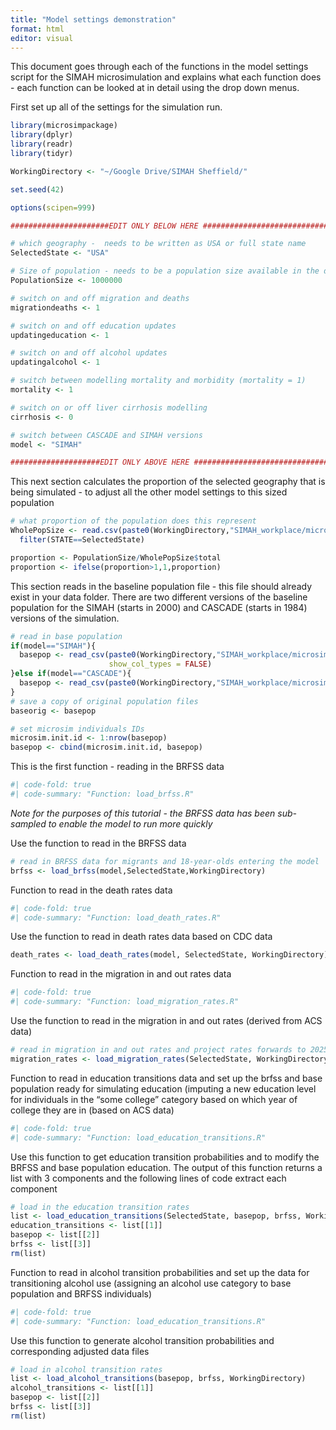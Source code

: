 ```yaml
---
title: "Model settings demonstration"
format: html
editor: visual
---
```


This document goes through each of the functions in the model settings script for the SIMAH microsimulation and explains what each function does - each function can be looked at in detail using the drop down menus.

First set up all of the settings for the simulation run.

```r
library(microsimpackage)
library(dplyr)
library(readr)
library(tidyr)

WorkingDirectory <- "~/Google Drive/SIMAH Sheffield/"

set.seed(42)

options(scipen=999)

######################EDIT ONLY BELOW HERE ##################################################

# which geography -  needs to be written as USA or full state name 
SelectedState <- "USA"

# Size of population - needs to be a population size available in the data folder
PopulationSize <- 1000000

# switch on and off migration and deaths
migrationdeaths <- 1

# switch on and off education updates
updatingeducation <- 1

# switch on and off alcohol updates
updatingalcohol <- 1

# switch between modelling mortality and morbidity (mortality = 1)
mortality <- 1

# switch on or off liver cirrhosis modelling
cirrhosis <- 0

# switch between CASCADE and SIMAH versions
model <- "SIMAH"

####################EDIT ONLY ABOVE HERE ##################################################

```

This next section calculates the proportion of the selected geography that is being simulated - to adjust all the other model settings to this sized population

```r
# what proportion of the population does this represent
WholePopSize <- read.csv(paste0(WorkingDirectory,"SIMAH_workplace/microsim/1_input_data/fullpopcounts.csv")) %>% 
  filter(STATE==SelectedState)

proportion <- PopulationSize/WholePopSize$total
proportion <- ifelse(proportion>1,1,proportion)
```

This section reads in the baseline population file - this file should already exist in your data folder.
There are two different versions of the baseline population for the SIMAH (starts in 2000) and CASCADE (starts in 1984) versions of the simulation.

```r
# read in base population
if(model=="SIMAH"){
  basepop <- read_csv(paste0(WorkingDirectory,"SIMAH_workplace/microsim/1_input_data/agent_files/", SelectedState, "basepop", PopulationSize, ".csv"),
                      show_col_types = FALSE)
}else if(model=="CASCADE"){
  basepop <- read_csv(paste0(WorkingDirectory,"SIMAH_workplace/microsim/1_input_data/agent_files/", SelectedState, "basepopCASCADE", PopulationSize, ".csv"))
}
# save a copy of original population files
baseorig <- basepop

# set microsim individuals IDs 
microsim.init.id <- 1:nrow(basepop)
basepop <- cbind(microsim.init.id, basepop)
```

This is the first function - reading in the BRFSS data

```r
#| code-fold: true
#| code-summary: "Function: load_brfss.R"
```

*Note for the purposes of this tutorial - the BRFSS data has been sub-sampled to enable the model to run more quickly*

Use the function to read in the BRFSS data

```r
# read in BRFSS data for migrants and 18-year-olds entering the model
brfss <- load_brfss(model,SelectedState,WorkingDirectory)
```

Function to read in the death rates data

```r
#| code-fold: true
#| code-summary: "Function: load_death_rates.R"
```

Use the function to read in death rates data based on CDC data

```r
death_rates <- load_death_rates(model, SelectedState, WorkingDirectory)
```

Function to read in the migration in and out rates data

```r
#| code-fold: true
#| code-summary: "Function: load_migration_rates.R"
```

Use the function to read in the migration in and out rates (derived from ACS data)

```r
# read in migration in and out rates and project rates forwards to 2025 (in case needed)
migration_rates <- load_migration_rates(SelectedState, WorkingDirectory)
```

Function to read in education transitions data and set up the brfss and base population ready for simulating education (imputing a new education level for individuals in the "some college" category based on which year of college they are in (based on ACS data)

```r
#| code-fold: true
#| code-summary: "Function: load_education_transitions.R"
```

Use this function to get education transition probabilities and to modify the BRFSS and base population education.
The output of this function returns a list with 3 components and the following lines of code extract each component

```r
# load in the education transition rates
list <- load_education_transitions(SelectedState, basepop, brfss, WorkingDirectory)
education_transitions <- list[[1]]
basepop <- list[[2]]
brfss <- list[[3]]
rm(list)
```

Function to read in alcohol transition probabilities and set up the data for transitioning alcohol use (assigning an alcohol use category to base population and BRFSS individuals)

```r
#| code-fold: true
#| code-summary: "Function: load_education_transitions.R"
```

Use this function to generate alcohol transition probabilities and corresponding adjusted data files

```r
# load in alcohol transition rates
list <- load_alcohol_transitions(basepop, brfss, WorkingDirectory)
alcohol_transitions <- list[[1]]
basepop <- list[[2]]
brfss <- list[[3]]
rm(list)
```
